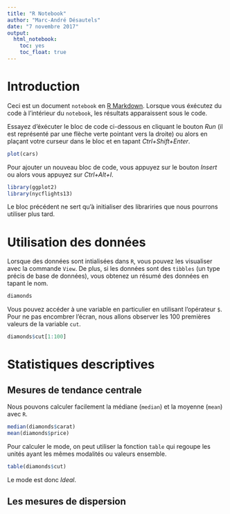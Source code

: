 ```yaml
---
title: "R Notebook"
author: "Marc-André Désautels"
date: "7 novembre 2017"
output: 
  html_notebook: 
    toc: yes
    toc_float: true
---
```


# Introduction

Ceci est un document `notebook` en [R Markdown](http://rmarkdown.rstudio.com). Lorsque vous éxécutez du code à l'intérieur du `notebook`, les résultats apparaissent sous le code.

Essayez d'éxécuter le bloc de code ci-dessous en cliquant le bouton *Run* (il est représenté par une flèche verte pointant vers la droite) ou alors en plaçant votre curseur dans le bloc et en tapant *Ctrl+Shift+Enter*.

```r
plot(cars)
```

Pour ajouter un nouveau bloc de code, vous appuyez sur le bouton *Insert* ou alors vous appuyez sur *Ctrl+Alt+I*.

```r
library(ggplot2)
library(nycflights13)
```

Le bloc précédent ne sert qu'à initialiser des librariries que nous pourrons utiliser plus tard.

# Utilisation des données

Lorsque des données sont intialisées dans `R`, vous pouvez les visualiser avec la commande `View`. De plus, si les données sont des `tibbles` (un type précis de base de données), vous obtenez un résumé des données en tapant le nom.

```r
diamonds
```

Vous pouvez accéder à une variable en particulier en utilisant l'opérateur `$`. Pour ne pas encombrer l'écran, nous allons observer les 100 premières valeurs de la variable `cut`.

```r
diamonds$cut[1:100]
```

# Statistiques descriptives

##  Mesures de tendance centrale

Nous pouvons calculer facilement la médiane (`median`) et la moyenne (`mean`) avec `R`.

```r
median(diamonds$carat)
mean(diamonds$price)
```

Pour calculer le mode, on peut utiliser la fonction `table` qui regoupe les unités ayant les mêmes modalités ou valeurs ensemble.

```r
table(diamonds$cut)
```

Le mode est donc *Ideal*.

## Les mesures de dispersion